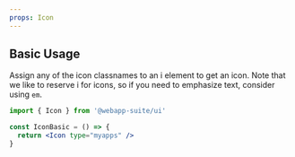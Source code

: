 ```yaml
---
props: Icon
---
```


## Basic Usage

Assign any of the icon classnames to an i element to get an icon. Note that we like to reserve i for icons, so if you need to emphasize text, consider using `em`.

```jsx tabs
import { Icon } from '@webapp-suite/ui'

const IconBasic = () => {
  return <Icon type="myapps" />
}
```
